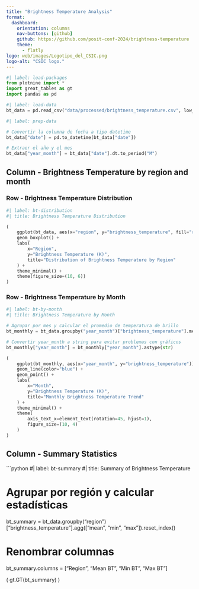 ---
title: "Brightness Temperature Analysis"
format: 
  dashboard:
    orientation: columns
    nav-buttons: [github]
    github: https://github.com/posit-conf-2024/brightness-temperature
    theme:
      - flatly
logo: web/images/Logotipo_del_CSIC.png
logo-alt: "CSIC logo."
---

```{python}
#| label: load-packages
from plotnine import *
import great_tables as gt
import pandas as pd
```

```{python}
#| label: load-data
bt_data = pd.read_csv("data/processed/brightness_temperature.csv", low_memory=False)
```

```{python}
#| label: prep-data

# Convertir la columna de fecha a tipo datetime
bt_data["date"] = pd.to_datetime(bt_data["date"])

# Extraer el año y el mes
bt_data["year_month"] = bt_data["date"].dt.to_period("M")
```

## Column - Brightness Temperature by region and month

### Row - Brightness Temperature Distribution {height="60%"}

```{python}
#| label: bt-distribution
#| title: Brightness Temperature Distribution

(
    ggplot(bt_data, aes(x="region", y="brightness_temperature", fill="region")) +
    geom_boxplot() +
    labs(
        x="Region",
        y="Brightness Temperature (K)",
        title="Distribution of Brightness Temperature by Region"
    ) +
    theme_minimal() +
    theme(figure_size=(10, 6))
)
```

### Row - Brightness Temperature by Month {height="40%"}

```{python}
#| label: bt-by-month
#| title: Brightness Temperature by Month

# Agrupar por mes y calcular el promedio de temperatura de brillo
bt_monthly = bt_data.groupby("year_month")["brightness_temperature"].mean().reset_index()

# Convertir year_month a string para evitar problemas con gráficos
bt_monthly["year_month"] = bt_monthly["year_month"].astype(str)

(
    ggplot(bt_monthly, aes(x="year_month", y="brightness_temperature")) +
    geom_line(color="blue") +
    geom_point() +
    labs(
        x="Month",
        y="Brightness Temperature (K)",
        title="Monthly Brightness Temperature Trend"
    ) +
    theme_minimal() +
    theme(
        axis_text_x=element_text(rotation=45, hjust=1),
        figure_size=(10, 4)
    )
)
```

## Column - Summary Statistics

```{python}
#| label: bt-summary
#| title: Summary of Brightness Temperature

# Agrupar por región y calcular estadísticas
bt_summary = bt_data.groupby("region")["brightness_temperature"].agg(["mean", "min", "max"]).reset_index()

# Renombrar columnas
bt_summary.columns = ["Region", "Mean BT", "Min BT", "Max BT"]

(
    gt.GT(bt_summary)
)
